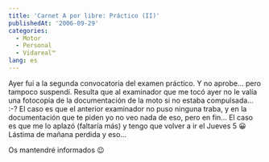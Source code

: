 ```yaml
---
title: 'Carnet A por libre: Práctico (II)'
publishedAt: '2006-09-29'
categories:
  - Motor
  - Personal
  - Vidareal™
lang: es
---
```


Ayer fui a la segunda convocatoria del examen práctico. Y no aprobe... pero tampoco suspendí. Resulta que al examinador que me tocó ayer no le valía una fotocopia de la documentación de la moto si no estaba compulsada... :-? El caso es que el anterior examinador no puso ninguna traba, y en la documentación que te piden yo no veo nada de eso, pero en fin... El caso es que me lo aplazó (faltaría más) y tengo que volver a ir el Jueves 5 😀 Lástima de mañana perdida y eso...

Os mantendré informados 😉
